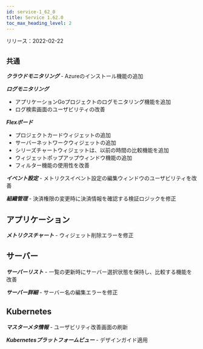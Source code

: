 ```yaml
---
id: service-1_62_0
title: Service 1.62.0
toc_max_heading_level: 2
---
```



リリース：2022-02-22

## `共通`

**_クラウドモニタリング_** - Azureのインストール機能の追加

**_ログモニタリング_**

-   アプリケーションGoプロジェクトのログモニタリング機能を追加
-   ログ検索画面のユーザビリティの改善

**_Flexボード_**

-   プロジェクトカードウィジェットの追加
-   サーバーネットワークウィジェットの追加
-   シリーズチャートウィジェットは、以前の時間の比較機能を追加
-   ウィジェットポップアップウィンドウ機能の追加
-   フィルター機能の使用性を改善

**_イベント設定_** - メトリクスイベント設定の編集ウィンドウのユーザビリティを改善

**_組織管理_** - 決済権限の変更時に決済情報を確認する検証ロジックを修正

## アプリケーション

**_メトリクスチャート_** - ウィジェット削除エラーを修正

## サーバー

**_サーバーリスト_** - 一覧の更新時にサーバー選択状態を保持し、比較する機能を改善

**_サーバー詳細_** - サーバー名の編集エラーを修正

## Kubernetes

**_マスターメタ情報_** - ユーザビリティ改善画面の刷新

**_Kubernetesプラットフォームビュー_** - デザインガイド適用
